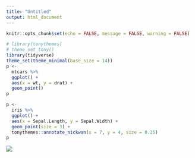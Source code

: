 ```yaml
---
title: "Untitled"
output: html_document
---
```


```r
knitr::opts_chunk$set(echo = FALSE, message = FALSE, warning = FALSE)
```

```r
# library(tonythemes)
# theme_set_tony()
library(tidyverse)
theme_set(theme_minimal(base_size = 14))
p <-
  mtcars %>% 
  ggplot() +
  aes(x = wt, y = drat) +
  geom_point()
p
```

```r
p <-
  iris %>% 
  ggplot() +
  aes(x = Sepal.Length, y = Sepal.Width) +
  geom_point(size = 3) +
  tonythemes::annotate_nickwan(x = 7, y = 4, size = 0.25)
p
```

![](viz_swarm_wp_soccer_quick.png)
